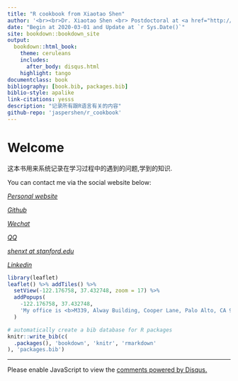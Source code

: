 ```yaml
--- 
title: "R cookbook from Xiaotao Shen"
author: '<br><br>Dr. Xiaotao Shen <br> Postdoctoral at <a href="http://snyderlab.stanford.edu/" target="_blank">Snyder lab</a> <br> Stanford Universiy School of Medicine <br> <a href="http://shenxt.info" target="_blank"> <i class="fa fa-home fa-fw"></i>&nbsp; shenxt.info</a><br> <a href="mailto:shenxt@stanford.edu" target="_blank"><i class="fa fa-paper-plane fa-fw"></i>&nbsp; shenxt@stanford.edu</a><br>'
date: "Begin at 2020-03-01 and Update at `r Sys.Date()`"
site: bookdown::bookdown_site
output:
  bookdown::html_book:
    theme: ceruleans
    includes: 
      after_body: disqus.html
    highlight: tango
documentclass: book
bibliography: [book.bib, packages.bib]
biblio-style: apalike
link-citations: yesss
description: "记录所有跟R语言有关的内容"
github-repo: 'jaspershen/r_cookbook'
---
```


# Welcome {-}

这本书用来系统记录在学习过程中的遇到的问题,学到的知识.

You can contact me via the social website below:

<a href="https://www.shenxt.info/" target='_blank'><i class="fa fa-home"> Personal website</i></a> 

<a href="https://github.com/jaspershen" target='_blank'><i class="fa fa-github"> Github</i></a> 

<a href="https://www.shenxt.info/files/wechat_QR.jpg" target='_blank'><i class="fa fa-weixin"> Wechat</i></a> 

<a href="https://www.shenxt.info/files/qq_QR.jpg" target='_blank'><i class="fa fa-qq"> QQ</i></a> 

<a href="shenxt@stanford.edu" target='_blank'><i class="fa fa-envelope">  shenxt at stanford.edu</i></a> 

<a href="https://www.linkedin.com/in/shenxt/" target='_blank'><i class="fa fa-linkedin"> Linkedin</i></a>

```r
library(leaflet)
leaflet() %>% addTiles() %>%
  setView(-122.176758, 37.432748, zoom = 17) %>%
  addPopups(
    -122.176758, 37.432748,
    'My office is <b>M339, Alway Building, Cooper Lane, Palo Alto, CA 94304'
  )
```



```r
# automatically create a bib database for R packages
knitr::write_bib(c(
  .packages(), 'bookdown', 'knitr', 'rmarkdown'
), 'packages.bib')
```

---

<div id="disqus_thread"></div>
<script>

/**
*  RECOMMENDED CONFIGURATION VARIABLES: EDIT AND UNCOMMENT THE SECTION BELOW TO INSERT DYNAMIC VALUES FROM YOUR PLATFORM OR CMS.
*  LEARN WHY DEFINING THESE VARIABLES IS IMPORTANT: https://disqus.com/admin/universalcode/#configuration-variables*/
/*
var disqus_config = function () {
this.page.url = PAGE_URL;  // Replace PAGE_URL with your page's canonical URL variable
this.page.identifier = PAGE_IDENTIFIER; // Replace PAGE_IDENTIFIER with your page's unique identifier variable
};
*/
(function() { // DON'T EDIT BELOW THIS LINE
var d = document, s = d.createElement('script');
s.src = 'https://r-cookbook-shen.disqus.com/embed.js';
s.setAttribute('data-timestamp', +new Date());
(d.head || d.body).appendChild(s);
})();
</script>
<noscript>Please enable JavaScript to view the <a href="https://disqus.com/?ref_noscript">comments powered by Disqus.</a></noscript>
                            
